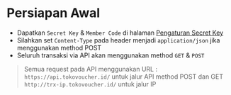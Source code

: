# Persiapan Awal

- Dapatkan `Secret Key` & `Member Code` di halaman [Pengaturan Secret Key ](https://member.tokovoucher.id/pengaturan/secret-key)
- Silahkan set `Content-Type` pada header menjadi `application/json` jika menggunakan method POST
- Seluruh transaksi via API akan menggunakan method `GET` & `POST`


> Semua request pada API menggunakan URL : <br />
> `https://api.tokovoucher.id/` untuk jalur API method POST dan GET
> `http://trx-ip.tokovoucher.id/` untuk jalur IP
